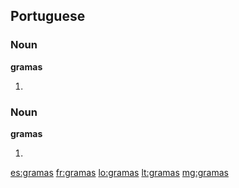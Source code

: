 ==Portuguese==

===Noun===
'''gramas''' {{g|m-p}}

# {{pt-noun form of|grama|onlym|pl}}

===Noun===
'''gramas''' {{g|f-p}}

# {{pt-noun form of|grama|onlyf|pl}}

[[es:gramas]]
[[fr:gramas]]
[[lo:gramas]]
[[lt:gramas]]
[[mg:gramas]]